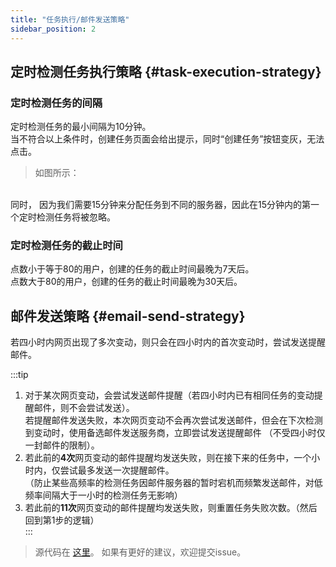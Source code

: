 ---
title: "任务执行/邮件发送策略"
sidebar_position: 2
---


## 定时检测任务执行策略 {#task-execution-strategy}

### 定时检测任务的间隔  
定时检测任务的最小间隔为10分钟。  
当不符合以上条件时，创建任务页面会给出提示，同时“创建任务”按钮变灰，无法点击。  

> 如图所示：  <ImageChanger src="/img/faq/task_and_email_strategy/1-zh.png" />  
  
  <br />
同时， 因为我们需要15分钟来分配任务到不同的服务器，因此在15分钟内的第一个定时检测任务将被忽略。  

### 定时检测任务的截止时间
点数小于等于80的用户，创建的任务的截止时间最晚为7天后。  
点数大于80的用户，创建的任务的截止时间最晚为30天后。  


## 邮件发送策略 {#email-send-strategy}  
若四小时内网页出现了多次变动，则只会在四小时内的首次变动时，尝试发送提醒邮件。

:::tip
1. 对于某次网页变动，会尝试发送邮件提醒（若四小时内已有相同任务的变动提醒邮件，则不会尝试发送）。  
若提醒邮件发送失败，本次网页变动不会再次尝试发送邮件，但会在下次检测到变动时，使用备选邮件发送服务商，立即尝试发送提醒邮件
（不受四小时仅一封邮件的限制）。  
2. 若此前的**4次**网页变动的邮件提醒均发送失败，则在接下来的任务中，一个小时内，仅尝试最多发送一次提醒邮件。  
（防止某些高频率的检测任务因邮件服务器的暂时宕机而频繁发送邮件，对低频率间隔大于一小时的检测任务无影响）  
3. 若此前的**11次**网页变动的邮件提醒均发送失败，则重置任务失败次数。（然后回到第1步的逻辑）  
:::  

> 源代码在 [这里](https://github.com/lgh06/web-page-monitor/blob/0.0.5/packages/worker-scheduler/alertProviders/nodemailer.mjs#L164)。
如果有更好的建议，欢迎提交issue。